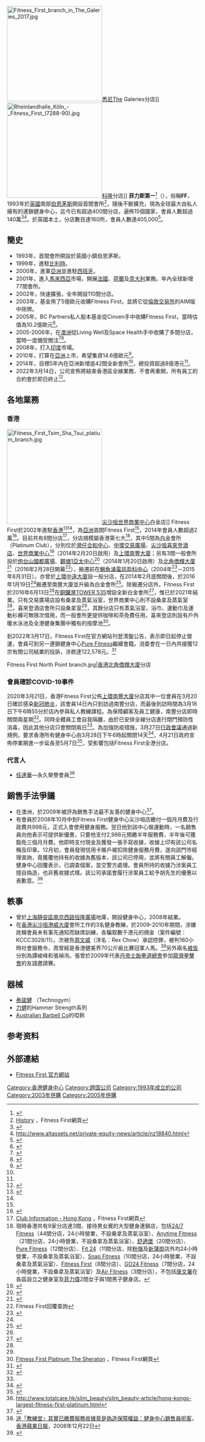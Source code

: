 {{Infobox company
| name             = 菲力斯第一
| logo             = [[File:Fitness_frist_logo.png|160px]]
| caption          = 
| type             = 私人
| traded_as        = 
| genre            = <!-- Only used with media and publishing companies -->
| fate             = 
| predecessor      = 
| successor        = 
| foundation       = <!-- {{Start date|YYYY|MM|DD}} -->
| founder          = 
| defunct          = <!-- {{End date|YYYY|MM|DD}} -->
| location_city    = 
| location_country = 
| locations        = 
| area_served      = 15個國家
| key_people       = {{link-en|安迪·高蓄來|Andy Cosslett}}（CEO）
| industry         = 健身中心
| products         = 
| production       = 
| services         = 
| revenue          = 
| operating_income = 
| net_income       = 
| assets           = 
| equity           = 
| owner            = [[橡樹資本管理|橡樹資本管理]]
| num_employees    = 
| parent           = 
| divisions        = 
| subsid           = 
| homepage         = {{URL|http://www.fitnessfirst.com}}
| footnotes        = 
}}
[[File:Fitness_First_branch_in_The_Galeries_2017.jpg|250px]][[悉尼|悉尼]]The Galeries分店]]
[[File:Rheinlandhalle_Köln_-_Fitness_First_(7288-90).jpg|250px]][[科隆|科隆]]分店]]
'''菲力斯第一'''<ref>{{cite web|url=http://www.hktdc.com/sourcing/hk_company_directory.htm?companyid=1X030KJT&locale=zh_TW|title=菲力斯第一(香港)有限公司 - 服務行業公司 - 香港貿易發展局|work=www.hktdc.com}}</ref>（{{lang-en|Fitness First}}），俗稱'''FF'''，1993年於[[英國|英國]]南部[[伯恩茅斯|伯恩茅斯]]開設首間會所<ref>[http://www.fitnessfirst.com/group/about-us/history.aspx History] {{Wayback|url=http://www.fitnessfirst.com/group/about-us/history.aspx |date=20121203071451 }}，Fitness First網頁</ref>，隨後不斷擴充，現為全球最大由私人擁有的連鎖健身中心，迄今已有超過400間分店，遍佈15個國家，會員人數超過140萬<ref>{{cite web |url=http://www.fitnessfirst.com/group/other/club-and-members-by-country.aspx |title=存档副本 |accessdate=2011-06-02 |deadurl=yes |archiveurl=https://web.archive.org/web/20110603130956/http://www.fitnessfirst.com/group/other/club-and-members-by-country.aspx |archivedate=2011-06-03 }}</ref><ref>http://www.altassets.net/private-equity-news/article/nz18840.html{{dead link|date=2018年4月 |bot=InternetArchiveBot |fix-attempted=yes }}</ref>。於英國本土，分店數目達160所，會員人數達405,000<ref>{{cite web |url=http://www.fitnessfirst.co.uk/press-office/fitness-first-data-and-facts.aspx |title=存档副本 |accessdate=2011-06-02 |deadurl=yes |archiveurl=https://web.archive.org/web/20110220235229/http://www.fitnessfirst.co.uk/Press-Office/Fitness-First-Data-And-Facts.aspx |archivedate=2011-02-20 }}</ref>。

==簡史==
*1993年，首間會所開設於英國小鎮伯恩茅斯。
*1999年，進駐[[比利時|比利時]]。
*2000年，進軍[[亞洲|亞洲]]並進駐[[西班牙|西班牙]]。
*2001年，進入[[馬來西亞|馬來西亞]]市場，開展[[法國|法國]]、[[荷蘭|荷蘭]]及[[意大利|意大利]]業務。年內全球新增77間會所。
*2002年，快速擴張，全年開設110間分店。
*2003年，{{link-en|Cinven|Cinven}}基金用了5億歐元收購Fitness First，並將它從[[倫敦交易所|倫敦交易所]]的AIM版中除牌。
*2005年，BC Partners私人股本基金從Cinven手中收購Fitness First，當時估值為10.2億歐元<ref>{{cite web |url=http://www.bcpartners.com/bcp/news/2005/2005-09-22/ |title=存档副本 |accessdate=2011-09-12 |deadurl=yes |archiveurl=https://web.archive.org/web/20110830161131/http://www.bcpartners.com/bcp/news/2005/2005-09-22 |archivedate=2011-08-30 }}</ref>。
*2005-2006年，在[[澳洲|澳洲]]從Living Well及Space Health手中收購了多間分店，當時一度備受{{le|澳洲競爭及消費委員會|Australian Competition & Consumer Commission}}關注<ref>{{cite web |url=http://www.accc.gov.au/content/index.phtml/itemId/764453/fromItemId/751043 |title=存档副本 |accessdate=2011-09-12 |deadurl=yes |archiveurl=https://web.archive.org/web/20120228190040/http://www.accc.gov.au/content/index.phtml/itemId/764453/fromItemId/751043 |archivedate=2012-02-28 }}</ref><ref>{{cite web |url=http://www.accc.gov.au/content/index.phtml/itemId/712484/fromItemId/751043 |title=存档副本 |accessdate=2011-09-12 |deadurl=yes |archiveurl=https://web.archive.org/web/20120228192319/http://www.accc.gov.au/content/index.phtml/itemId/712484/fromItemId/751043 |archivedate=2012-02-28 }}</ref>。
*2008年，打入[[印度|印度]]市場。
*2010年，打算在[[亞洲|亞洲]]上市，希望集資14.6億歐元<ref>{{cite web|url=http://www.ft.com/cms/s/0/daac4964-81e0-11df-938f-00144feabdc0.html|title=Subscribe to read|work=Financial Times}}</ref>。
*2014年，目標5年內在亞洲新增逾42間全新會所<ref name="蘋果日報20140929"/>，總投資超過8億港元<ref name="蘋果日報20140520"/>。
*2022年3月14日，公司宣佈將結束香港區全線業務、不會再重開，所有員工的合約會於即日終止<ref name="hk01 20220314">{{cite news|title=健身中心Fitness First全線結業　遣散數百員工　業界憂更多倒閉|url=https://www.hk01.com/%E7%A4%BE%E6%9C%83%E6%96%B0%E8%81%9E/747094/%E5%81%A5%E8%BA%AB%E4%B8%AD%E5%BF%83fitness-first%E5%85%A8%E7%B7%9A%E7%B5%90%E6%A5%AD-%E9%81%A3%E6%95%A3%E6%95%B8%E7%99%BE%E5%93%A1%E5%B7%A5-%E6%A5%AD%E7%95%8C%E6%86%82%E6%9B%B4%E5%A4%9A%E5%80%92%E9%96%89|newspaper=香港01|first=麗盈|last=江|date=2022-03-15|accessdate=2022-03-15}}</ref>。

==各地業務==
===香港===
[[File:Fitness_First_Tsim_Sha_Tsui_platium_branch.jpg|250px]][[尖沙咀|尖沙咀]][[世界商業中心|世界商業中心]]白金店]] 
Fitness First於2002年進駐[[香港|香港]]<ref name="蘋果日報20140929">{{cite news|url=http://hk.apple.nextmedia.com/financeestate/art/20140929/18882828 |title=Fitness First亞洲押重注 擲十一億擴充 謀進軍中韓 |work=[[蘋果日報_(香港)|蘋果日報]] |date=2014年9月29日}}{{zh-hant}}</ref><ref name="蘋果日報20140520"/>，為[[亞洲|亞洲]]首間Fitness First<ref name="蘋果日報20140929"/>，2014年會員人數超過2萬<ref name="蘋果日報20140520">{{cite news | title=Fitness First四年多賺四成 |url=http://hk.apple.nextmedia.com/financeestate/art/20140520/18725844 |publisher=[[蘋果日報_(香港)|蘋果日報]] |date=2014年5月20日 }}{{zh-hant}}</ref>。目前共有8間分店<ref>[http://www.fitnessfirst.com.hk/hk/clubinfo/main.asp Club Information - Hong Kong] {{Wayback|url=http://www.fitnessfirst.com.hk/hk/clubinfo/main.asp |date=20121023045615 }}，Fitness First網頁</ref>，分店規模屬香港第七大<ref>現時香港共有9家分店達3間、接待男女賓的大型健身連鎖店，包括[[24/7_Fitness|24/7 Fitness]]（44間分店，24小時營業，不設桑拿及蒸氣浴室）、[[Anytime_Fitness|Anytime Fitness]]（21間分店，24小時營業，不設桑拿及蒸氣浴室）、[[舒適堡|舒適堡]]（20間分店）、[[Pure_Fitness|Pure Fitness]]（12間分店）、[[Fit_24|Fit 24]]（11間分店，除[[粉嶺|粉嶺]]及[[新蒲崗|新蒲崗]]店外均24小時營業，不設桑拿及蒸氣浴室）、[[Snap_Fitness|Snap Fitness]]（10間分店，24小時營業，不設桑拿及蒸氣浴室）、[[菲力斯第一|Fitness First]]（8間分店）、[[GO24_Fitness|GO24 Fitness]]（7間分店，24小時營業，不設桑拿及蒸氣浴室）及[[Air_Fitness|Air Fitness]]（3間分店），不包括[[康文署健身室|康文署]]在各區設立之健身室及[[菲力偉|菲力偉]]2間女子與1間男子健身店。</ref>，其中5間為[[白金|白金]]會所（Platinum Club），分別位於[[灣仔|灣仔]][[合和中心|合和中心]]、[[中環|中環]][[交易廣場|交易廣場]]、[[尖沙咀|尖沙咀]][[喜來登酒店|喜來登酒店]]、[[世界商業中心|世界商業中心]]<ref>{{cite web |title=Fitness First Platinum Harbour City (WCC) – Opening Soon |url=http://www.fitnessfirst.com.hk/hk/clubinfo/overview_harbour.asp |publisher=Fitness First |date= |deadurl=yes |archiveurl=https://web.archive.org/web/20131226201124/http://www.fitnessfirst.com.hk/hk/clubinfo/overview_harbour.asp |archivedate=2013-12-26 }}{{en}}</ref>（2014年2月20日啟用）及[[上環|上環]][[南豐大廈|南豐大廈]]；另有3間一般會所設於[[炮台山|炮台山]][[國都廣場|國都廣場]]、[[觀塘|觀塘]][[1亞太中心|1亞太中心]]<ref>{{cite web |title=Fitness First One Pacific Centre – Opening Soon |url=http://www.fitnessfirst.com.hk/hk/clubinfo/overview_onepacific.asp |publisher=Fitness First |date= |deadurl=yes |archiveurl=https://web.archive.org/web/20131226202021/http://www.fitnessfirst.com.hk/hk/clubinfo/overview_onepacific.asp |archivedate=2013-12-26 }}{{en}}</ref>（2014年1月20日啟用）及[[北角|北角]][[僑輝大廈|僑輝大廈]]<ref>{{cite web |title=Our Centres |url=http://www.fitnessfirst.com.hk/new-clubs/ |publisher=Fitness First網頁 |date=2015年9月 |access-date=2015-09-25 |archive-url=https://web.archive.org/web/20150926194358/http://www.fitnessfirst.com.hk/new-clubs/ |archive-date=2015-09-26 |dead-url=yes }}{{en}}</ref>（2016年2月28日開幕<ref name="fitness first">Fitness First回覆查詢</ref>），搬遷前在[[鰂魚涌|鰂魚涌]][[電訊盈科中心|電訊盈科中心]]（2004年<ref>{{cite web | title=鰂魚涌店搬遷通告 |url= |publisher=Fitness First網頁 |date=2015年8月 }}{{en}}</ref>－2015年8月31日）。亦曾於[[上環|上環]][[中遠大廈|中遠大廈]]設一般分店，在2014年2月底關閉後，於2016年1月19日<ref name="fitness first"/>搬遷至南豐大廈並升級為白金會所<ref>{{cite web |title=Nam Fung Tower Fitness First Platinum |url=http://www.fitnessfirst.com.hk/nan-fung?club=hk-nanfung |publisher=Fitness First網頁 |date=2015年11月 |deadurl=yes |archiveurl=https://web.archive.org/web/20151117033418/http://www.fitnessfirst.com.hk/nan-fung?club=hk-nanfung |archivedate=2015-11-17 }}{{en}}</ref>。除搬遷分店外，Fitness First於2016年6月13日<ref name="fitness first"/>在[[銅鑼灣|銅鑼灣]][[TOWER_535|TOWER 535]]增設全新白金會所<ref>{{cite web |title=TOWER535 Fitness First Platinum |url=http://www.fitnessfirst.com.hk/zh-hk/causeway-bay?club=hk-causewaybay |publisher=Fitness First網頁 |date= |accessdate=2016-03-28 |archiveurl=https://web.archive.org/web/20160408224124/http://www.fitnessfirst.com.hk/zh-hk/causeway-bay?club=hk-causewaybay |archivedate=2016-04-08 |deadurl=yes }}{{en}}</ref>，惟已於2021年結業。只有交易廣場店設有桑拿及蒸氣浴室，世界商業中心則不設桑拿及蒸氣室<ref name="fitness first"/>，喜來登酒店會所只設桑拿室<ref name="fitness first"/>，其餘分店只有蒸氣浴室，浴巾、運動巾及運動衫褲可無限次借用，而一般會所更提供咖啡和茶免費任用，喜來登店則設有戶外暖水泳池及全港健身集團中獨有的按摩池<ref name="fitness first sheraton">[http://www.fitnessfirst.com.hk/hk/clubinfo/overview_sheraton.asp Fitness First Platinum The Sheraton] {{Wayback|url=http://www.fitnessfirst.com.hk/hk/clubinfo/overview_sheraton.asp |date=20130128081801 }}，Fitness First網頁</ref>。

到2022年3月17日，Fitness First在官方網站刊登清盤公告，表示即日起停止營運，會員可到另一連鎖健身中心[[Pure_Fitness|Pure Fitness]]繼續會籍。消委會在一日內共接獲12宗有關公司結業的投訴，涉款達122,578元。<ref>{{cite news |title=Fitness First清盤 會員可轉會PURE |url=https://news.mingpao.com/pns/%E8%A6%81%E8%81%9E/article/20220317/s00001/1647453595491/fitness-first%E6%B8%85%E7%9B%A4-%E6%9C%83%E5%93%A1%E5%8F%AF%E8%BD%89%E6%9C%83pure |accessdate=2022-03-21 |work=明報 |date=2022-03-21}}</ref>

<gallery>
Fitness First North Point branch.jpg|[[香港|香港]][[北角|北角]][[僑輝大廈|僑輝大廈]]分店
</gallery>

===會員確診COVID-19事件===
2020年3月21日，香港Fitness First公佈[[上環|上環]][[南豐大廈|南豐大廈]]分店其中一位會員在3月20日確診感染[[2019冠狀病毒病香港疫情|新冠肺炎]]，該會員14日內只到訪過南豐分店，而最後到訪時間為3月18日下午6時55分於店內參與私人教練課程。為保障顧客及員工健康，南豐分店即時關閉兩星期<ref name=hket20200321>{{cite web | title=【新冠肺炎】再有健身中心會員確診 Fitness First上環南豐分店停業2星期 |url=https://topick.hket.com/article/2597203/%E3%80%90%E6%96%B0%E5%86%A0%E8%82%BA%E7%82%8E%E3%80%91%E5%86%8D%E6%9C%89%E5%81%A5%E8%BA%AB%E4%B8%AD%E5%BF%83%E6%9C%83%E5%93%A1%E7%A2%BA%E8%A8%BA%E3%80%80Fitness%20First%E4%B8%8A%E7%92%B0%E5%8D%97%E8%B1%90%E5%88%86%E5%BA%97%E5%81%9C%E6%A5%AD2%E6%98%9F%E6%9C%9F |publisher=[[香港經濟日報|香港經濟日報]] |date=2020年3月21日}}{{zh-hant}}</ref>。同時全體員工會自我隔離，由於已安排全線分店進行閉門預防性消毒，因此其他分店只會關閉兩日<ref name=hket20200321/>。為加強防疫措施，3月27日[[香港特別行政區行政會議|行政會議]]通過新規例，要求香港所有健身中心由3月28日下午6時起關閉14天<ref>{{cite web |url=https://news.rthk.hk/rthk/ch/component/k2/1517294-20200327.htm | title=明下午6時起關6場所兩周 周日起禁4人以上公眾聚集 |publisher=[[香港電台|香港電台]] |date=2020年3月27日 }}{{zh-hant}}</ref>，4月21日政府宣佈停業期進一步延長至5月7日<ref>{{cite web |url=https://news.rthk.hk/rthk/ch/component/k2/1521928-20200421.htm?archive_date=2020-04-21 | title=政府延長限聚令等措施14天 林鄭月娥籲市民繼續忍耐 |publisher=[[香港電台|香港電台]] |date=2020年4月21日 }}{{zh-hant}}</ref>，受影響包括Fitness First全港分店。

===代言人===
*[[任達華|任達華]]—永久榮譽會員<ref>http://www.totalcare.hk/slim_beauty/slim_beauty-article/hong-kongs-largest-fitness-first-platinum.html</ref>

==銷售手法爭議==
*在澳洲，於2009年被評為銷售手法最不友善的健身中心<ref>{{cite web|url=http://www.smh.com.au/national/gym-chain-slammed-for-putting-itself-first-20090502-aqsw.html|title=Gym chain slammed for putting itself first|date=2009-05-03|publisher=|via=The Sydney Morning Herald}}</ref>。
*有會員於2008年10月中到Fitness First健身中心尖沙咀店繳付一個月月費及行政費共998元，正式入會使用健身服務。翌日他到該中心做運動時，一名銷售員向他表示可提供新優惠，只要他支付2,988元預繳半年服務費，半年後可獲豁免三個月月費。他即時支付現金及獲發一張手寫收據，收據上印有該公司名稱及印章。12月初，會員發現信用卡賬戶被扣除健身服務月費，遂向該門市經理查詢，竟獲覆他持有的收據為舊版本，該公司已停用，並將有關員工解僱。健身中心回覆表示，已調查個案，並交警方處理。會員所持的收據乃涉案員工擅自偽造，也非舊收據式樣。該公司承諾會履行涉案員工給予胡先生的優惠以表歉意。<ref>[http://hk.apple.nextmedia.com/news/art/20081222/11996969 送「教練堂」其實已繳費服務收據竟是偽造保障權益：健身中心銷售員呃客]，[[香港蘋果日報|香港蘋果日報]]，2008年12月22日</ref>
   
==軼事==
*曾於[[上海|上海]][[静安區|静安區]][[南京西路_(上海市)|南京西路]][[上海恆隆廣場|恒隆廣場]]地庫，開設健身中心，2008年結業。
*在[[香港|香港]][[尖沙咀|尖沙咀]][[港威大廈|港威大廈]]會所工作的3名健身教練，於2009-2010年期間，涉嫌訛稱會員未有事先通知而缺席訓練，各騙取數千港元的佣金（案件編號：KCCC3028/11）。次被告[[周文威|周文威]]（洋名：Rex Chow）承認控罪，被判160小時社會服務令，周曾經是香港健美界70公斤級比賽冠軍人馬。<ref>{{cite web|url=http://the-sun.on.cc/cnt/news/20111012/00412_006.html|title=健身教練呃佣金判社服令 - 太陽報|publisher=}}</ref>另外兩名[[被告|被告]]分別為譚峻峰和張禎洵。張曾於2009年代表[[丹帝士跆拳道總會|丹帝士跆拳道總會]]參加[[龍灣拳擊會|龍灣拳擊會]]的友誼邀請賽。

==器械==
*[[泰諾健|泰諾健]] （Technogym）
*[[力健|力健]]的Hammer Strength系列
*[https://web.archive.org/web/20120627060706/http://www.australianbarbellco.com/barbellsPublic/ Australian Barbell Co]的啞鈴

==参考资料==
{{reflist}}

==外部連結==
{{commons category|Fitness First}}
*[http://www.fitnessfirst.com Fitness First 官方網站]

[[Category:香港健身中心|Category:香港健身中心]]
[[Category:跨国公司|Category:跨国公司]]
[[Category:1993年成立的公司|Category:1993年成立的公司]]
[[Category:2003年併購|Category:2003年併購]]
[[Category:2005年併購|Category:2005年併購]]